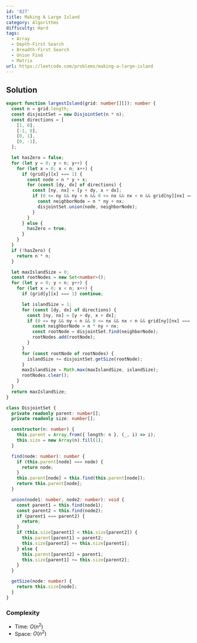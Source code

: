 ```yaml
---
id: '827'
title: Making A Large Island
category: Algorithms
difficulty: Hard
tags:
  - Array
  - Depth-First Search
  - Breadth-First Search
  - Union Find
  - Matrix
url: https://leetcode.com/problems/making-a-large-island
---
```


## Solution

```typescript filename="solution.ts" copy
export function largestIsland(grid: number[][]): number {
  const n = grid.length;
  const disjointSet = new DisjointSet(n * n);
  const directions = [
    [1, 0],
    [-1, 0],
    [0, 1],
    [0, -1],
  ];

  let hasZero = false;
  for (let y = 0; y < n; y++) {
    for (let x = 0; x < n; x++) {
      if (grid[y][x] === 1) {
        const node = n * y + x;
        for (const [dy, dx] of directions) {
          const [ny, nx] = [y + dy, x + dx];
          if (0 <= ny && ny < n && 0 <= nx && nx < n && grid[ny][nx] === 1) {
            const neighborNode = n * ny + nx;
            disjointSet.union(node, neighborNode);
          }
        }
      } else {
        hasZero = true;
      }
    }
  }
  if (!hasZero) {
    return n * n;
  }

  let maxIslandSize = 0;
  const rootNodes = new Set<number>();
  for (let y = 0; y < n; y++) {
    for (let x = 0; x < n; x++) {
      if (grid[y][x] === 1) continue;

      let islandSize = 1;
      for (const [dy, dx] of directions) {
        const [ny, nx] = [y + dy, x + dx];
        if (0 <= ny && ny < n && 0 <= nx && nx < n && grid[ny][nx] === 1) {
          const neighborNode = n * ny + nx;
          const rootNode = disjointSet.find(neighborNode);
          rootNodes.add(rootNode);
        }
      }
      for (const rootNode of rootNodes) {
        islandSize += disjointSet.getSize(rootNode);
      }
      maxIslandSize = Math.max(maxIslandSize, islandSize);
      rootNodes.clear();
    }
  }
  return maxIslandSize;
}

class DisjointSet {
  private readonly parent: number[];
  private readonly size: number[];

  constructor(n: number) {
    this.parent = Array.from({ length: n }, (_, i) => i);
    this.size = new Array(n).fill(1);
  }

  find(node: number): number {
    if (this.parent[node] === node) {
      return node;
    }
    this.parent[node] = this.find(this.parent[node]);
    return this.parent[node];
  }

  union(node1: number, node2: number): void {
    const parent1 = this.find(node1);
    const parent2 = this.find(node2);
    if (parent1 === parent2) {
      return;
    }
    if (this.size[parent1] < this.size[parent2]) {
      this.parent[parent1] = parent2;
      this.size[parent2] += this.size[parent1];
    } else {
      this.parent[parent2] = parent1;
      this.size[parent1] += this.size[parent2];
    }
  }

  getSize(node: number) {
    return this.size[node];
  }
}
```

### Complexity

- Time: $O(n^2)$
- Space: $O(n^2)$
